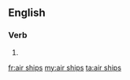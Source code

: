 ==English==

===Verb===
{{head|en|head=[[air]] [[ships]]}}

# {{en-third-person singular of|air ship}}

[[fr:air ships]]
[[my:air ships]]
[[ta:air ships]]